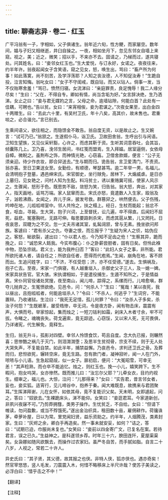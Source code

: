 ```yaml
---
---
---
```

title: 聊斋志异 · 卷二 · 红玉
---

广平冯翁有一子，字相如，父子俱诸生。翁年近六旬，性方鲠，而家屡空。数年间，媪与子妇又相继逝，井臼自操之。一夜，相如坐月下，忽见东邻女自墙上来窥。视之，美；近之，微笑；招以手，不来亦不去。固请之，乃梯而过，遂共寝处。问其姓名，曰：“妾邻女红玉也。”生大爱悦，与订永好，女诺之。夜夜往来，约半年许。翁夜起闻女子含笑语，窥之见女，怒，唤生出，骂曰：“畜产所为何事！如此落寞，尚不刻苦，及学浮荡耶？人知之丧汝德，人不知促汝寿！”生跪自投，泣言知悔。翁叱女曰：“女子不守闺戒，既自玷，而又以玷人。倘事一发，当不仅贻寒舍羞！”骂已，愤然归寝。女流涕曰：“亲庭罪责，良足愧辱！我二人缘分尽矣！”生曰：“父在，不得自专。卿如有情，尚当含垢为好。”女言辞决绝，生乃洒涕。女止之曰：“妾与君无媒妁之言，父母之命，逾墙钻隙，何能白首？此处有一佳耦，可聘也。”告以贫。女曰：“来宵相俟，妾为君谋之。”次夜女果至，出白金四十两赠生。曰：“去此六十里，有吴村卫氏，年十八矣，高其价，故未售也。君重啖之，必合谐允。”言已别去。

生乘间语父，欲往相之，而隐馈金不敢告。翁自度无资，以是故止之。生又婉言：“试可乃已。”翁颔之。生遂假仆马，诣卫氏。卫故田舍翁，生呼出引与闲语。卫知生望族，又见仪采轩豁，心许之，而虑其靳于资。生听其词意吞吐，会其旨，倾囊陈几上。卫乃喜，浼邻生居间，书红笺而盟焉，生入拜媪。居室逼侧，女依母自幛。微睨之。虽荆布之饰，而神情光艳，心窃喜。卫借舍款婿，便言：“公子无须亲迎。待少作衣妆，即合舁送去。”生与期而归。诡告翁，言卫爱清门，不责资。翁亦喜。至日卫果送女至。女勤俭，有顺德，琴瑟甚笃。逾二年举一男，名福儿。会清明抱子登墓，遇邑绅宋氏。宋官御史，坐行赇免，居林下，大煽威虐。是日亦上墓归，见女艳之，问村人知为生配。料冯贫士，诱以重赂冀可摇，使家人风示之。生骤闻，怒形于色。既思势不敌，敛怒为笑，归告翁。翁大怒，奔出，对其家人，指天画地，诟骂万端。家人鼠窜而去。宋氏亦怒，竟遣数人入生家，殴翁及子，汹若沸鼎。女闻之，弃儿于床，披发号救。群篡舁之，哄然便去。父子伤残，吟呻在地，儿呱呱啼室中。邻人共怜之，扶之榻上。经日，生杖而能起；翁忿不食，呕血，寻毙。生大哭，抱子兴词，上至督抚，讼几遍，卒不得直。后闻妇不屈死，益悲。冤塞胸吭，无路可伸。每思要路刺杀宋，而虑其扈从繁，儿又罔托。日夜哀思，双睫为之不交。忽一丈夫吊诸其室，虬髯阔颔，曾与无素。挽坐欲问邦族。客遽曰：“君有杀父之仇，夺妻之恨，而忘报乎？”生疑为宋人之侦，姑伪应之。客怒，眦欲裂，遽出曰：“仆以君人也，今乃知不足齿之伧！”生察其异，跪而挽之，曰：“诚恐宋人餂我。今实布腹心：仆之卧薪尝胆者，固有日矣。但怜此褓中物，恐坠宗祧。君义士，能为我杵臼否？”客曰：“此妇人女子之事，非所能。君所欲托诸人者，请自任之；所欲自任者，愿得而代庖焉。”生闻，崩角在地，客不顾而出。生追问姓字，曰：“不济，不任受怨；济，亦不任受德。”遂去。生惧祸及，抱子亡去。至夜，宋家一门俱寝，有人越重垣入，杀御史父子三人，及一媳一婢。宋家具状告官。官大骇。宋执谓相如，于是遣役捕生，生遁不知所之，于是情益真。宋仆同官役诸处冥搜，夜至南山，闻儿啼，踪得之，系缧而行。儿啼愈嗔，群夺儿抛弃之，生冤愤欲绝。见邑令，问：“何杀人？”生曰：“冤哉！某以夜死，我以昼出，且抱呱呱者，何能逾垣杀人？”令曰：“不杀人，何逃乎？”生词穷，不能置辩。乃收诸狱。生泣曰：“我死无足惜，孤儿何罪？”令曰：“汝杀人子多矣，杀汝子何怨？”生既褫革，屡受梏惨，卒无词，令是夜方卧，闻有物击床，震震有声，大惧而号。举家惊起，集而烛之；一短刀铦利如霜，剁床入木者寸余，牢不可拔。令睹之，魂魄丧失。荷戈遍索，竟无踪迹。心窃馁，又以宋人死，无可畏俱，乃详诸宪，代生解免，竟释生。

生归，翁无升斗，孤影对四壁。幸邻人怜馈食饮，苟且自度。念大仇已报，则冁然喜；思惨酷之祸几于灭门，则泪潸潸堕；及思半生贫彻骨，宗支不续，则于无人处大哭失声，不复能自禁。如此半年，捕禁益懈。乃哀邑令，求判还卫氏之骨。及葬而归，悲怛欲死，辗转空床，竟无生路。忽有款门者，凝神寂听，闻一人在门外，哝哝与小儿语。生急起窥觇，似一女子。扉初启，便问：“大冤昭雪，可幸无恙！”其声稔熟，而仓卒不能追忆。烛之，则红玉也。挽一小儿，嬉笑跨下。生不暇问，抱女呜哭，女亦惨然。既而推儿曰：“汝忘尔父耶？”儿牵女衣，目灼灼视生。细审之，福儿也。大惊，泣问：“儿那得来？”女曰：“实告君，昔言邻女者，妄也，妾实狐。适宵行，见儿啼谷中，抱养于秦。闻大难既息，故携来与君团聚耳。”生挥涕拜谢，儿在女怀，如依其母，竟不复能识父矣。天未明，女即遽起，问之，答曰：“奴欲去。”生裸跪床头，涕不能仰。女笑曰：“妾逛君耳。今家道新创，非夙兴夜寐不可。”乃剪莽拥篲，类男子操作。生忧贫乏，不自给。女曰：“但请下帷读，勿问盈歉，或当不殍饿死。”遂出金治织具，租田数十亩，雇佣耕作。荷镵诛茅，牵萝补屋，日以为常。里党闻妇贤，益乐资助之。约半年，人烟腾茂，类素封家。生曰：“灰烬之余，卿白手再造矣。然一事未就安妥，如何？”诘之，答曰：“试期已迫，巾服尚未复也。”女笑曰：“妾前以四金寄广文，已复名在案。若待君言，误之已久。”生益神之。是科遂领乡荐。时年三十六，腴田连阡，夏屋渠渠矣。女袅娜如随风欲飘去，而操作过农家妇。虽严冬自苦，而手腻如脂。自言二十八岁，人视之，常若二十许人。

异史氏曰：“其子贤，其父德，故其报之也侠。非特人侠，狐亦侠也。遇亦奇矣！然官宰悠悠，竖人毛发，刀震震入木，何惜不略移床上半尺许哉？使苏子美读之，必浮白曰：‘惜乎击之不中！’”

【翻译】

【注释】

